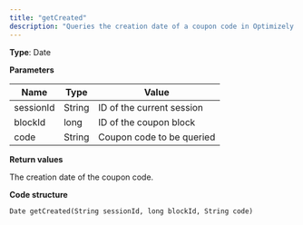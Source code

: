 ```yaml
---
title: "getCreated"
description: "Queries the creation date of a coupon code in Optimizely Campaign."
---
```


**Type**: Date

**Parameters**

| Name      | Type   | Value                     |
| --------- | ------ | ------------------------- |
| sessionId | String | ID of the current session |
| blockId   | long   | ID of the coupon block    |
| code      | String | Coupon code to be queried |

**Return values**

The creation date of the coupon code.

**Code structure**

`Date getCreated(String sessionId, long blockId, String code)
`